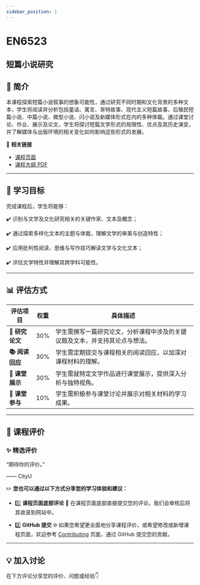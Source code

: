 ```yaml
---
sidebar_position: 1
---
```


# EN6523
## 短篇小说研究

## **📘 简介**
本课程探索短篇小说叙事的想象可能性，通过研究不同时期和文化背景的多种文本，学生将阅读并分析包括童话、寓言、哥特故事、现代主义短篇故事、后殖民短篇小说、中篇小说、微型小说、闪小说及新媒体形式在内的多种体裁。通过课堂讨论、作业、展示及论文，学生将探讨短篇文学形式的局限性、优点及其历史演变，并了解媒体与出版环境的相关变化如何影响这些形式的发展。

🔗 **相关链接**
- [课程页面](https://www.cityu.edu.hk/catalogue/pg/202425/course/EN6523.htm)
- [课程大纲 PDF](https://www.cityu.edu.hk/catalogue/pg/202425/course/EN6523.pdf)

---

## **🎯 学习目标**

完成课程后，学生将能够：

✔️ 识别与文学及文化研究相关的关键作家、文本及概念；

✔️ 通过探索多样化文本的主题与体裁，理解文学的审美与创造特性；

✔️ 应用批判性阅读、思维与写作技巧解读文学与文化文本；

✔️ 评估文学特性并理解其跨学科可能性。

---

## **📊 评估方式**

| **评估项目**            | **权重** | **具体描述**                                                                                     |
|------------------------|---------|-----------------------------------------------------------------------------------------------|
| **📝 研究论文**          | 30%     | 学生需撰写一篇研究论文，分析课程中涉及的关键议题及文本，并支持其论点与想法。                                    |
| **📚 阅读回应**          | 30%     | 学生需定期提交与课程相关的阅读回应，以加深对课程材料的理解。                                               |
| **🎤 课堂展示**          | 30%     | 学生需就特定文学作品进行课堂展示，提供深入分析与独特视角。                                                 |
| **💬 课堂参与**          | 10%     | 学生需积极参与课堂讨论并展示对相关材料的学习成果。                                                       |

---

## **💬 课程评价**

### ✨ **精选评价**
<div className={commentStyles.commentBox}>
    <p className={commentStyles.commentText}>
        “期待你的评价。”
    </p>
    <p className={commentStyles.commentAuthor}>—— CityU</p>
</div>

✏️ **您也可以通过以下方式分享您的学习体验和建议：**

- 1️⃣ **课程页面底部评论**
💬 在课程页面底部直接提交您的评论，我们会审核后将其收录到网站中。

- 2️⃣ **GitHub 提交**
🌐 如果您希望更全面地分享课程评价，或希望修改或新增课程页面，欢迎参考 [Contributing](/contributing) 页面，通过 GitHub 提交您的贡献。

---

## **💡 加入讨论**

在下方评论分享您的评价、问题或经验👇
<Utterances />
